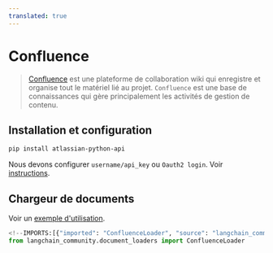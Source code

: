 ```yaml
---
translated: true
---
```


# Confluence

>[Confluence](https://www.atlassian.com/software/confluence) est une plateforme de collaboration wiki qui enregistre et organise tout le matériel lié au projet. `Confluence` est une base de connaissances qui gère principalement les activités de gestion de contenu.

## Installation et configuration

```bash
pip install atlassian-python-api
```

Nous devons configurer `username/api_key` ou `Oauth2 login`.
Voir [instructions](https://support.atlassian.com/atlassian-account/docs/manage-api-tokens-for-your-atlassian-account/).

## Chargeur de documents

Voir un [exemple d'utilisation](/docs/integrations/document_loaders/confluence).

```python
<!--IMPORTS:[{"imported": "ConfluenceLoader", "source": "langchain_community.document_loaders", "docs": "https://api.python.langchain.com/en/latest/document_loaders/langchain_community.document_loaders.confluence.ConfluenceLoader.html", "title": "Confluence"}]-->
from langchain_community.document_loaders import ConfluenceLoader
```
